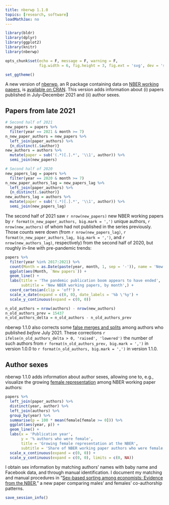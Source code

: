 ```yaml
---
title: nberwp 1.1.0
topics: [research, software]
loadMathJax: no
---
```


```r
library(bldr)
library(dplyr)
library(ggplot2)
library(knitr)
library(nberwp)

opts_chunk$set(echo = F, message = F, warning = F,
               fig.width = 6, fig.height = 3, fig.ext = 'svg', dev = 'svg')

set_ggtheme()
```

A new version of [nberwp](https://github.com/bldavies/nberwp), an R package containing data on [NBER working papers](https://www.nber.org/papers), is [available on CRAN](https://cran.r-project.org/package=nberwp).
This version adds information about (i) papers published in July--December 2021 and (ii) author sexes.

## Papers from late 2021

```r
# Second half of 2021
new_papers = papers %>%
  filter(year == 2021 & month >= 7)
n_new_paper_authors = new_papers %>%
  left_join(paper_authors) %>%
  {n_distinct(.$author)}
new_authors = authors %>%
  mutate(paper = sub('(.*)[.].*', '\\1', author)) %>%
  semi_join(new_papers)

# Second half of 2020
new_papers_lag = papers %>%
  filter(year == 2020 & month >= 7)
n_new_paper_authors_lag = new_papers_lag %>%
  left_join(paper_authors) %>%
  {n_distinct(.$author)}
new_authors_lag = authors %>%
  mutate(paper = sub('(.*)[.].*', '\\1', author)) %>%
  semi_join(new_papers_lag)
```

The second half of 2021 saw `r nrow(new_papers)` new NBER working papers by `r format(n_new_paper_authors, big.mark = ',')` unique authors, `r nrow(new_authors)` of whom had not published in the series previously.
Those counts were down (from `r nrow(new_papers_lag)`, `r format(n_new_paper_authors_lag, big.mark = ',')`, and `r nrow(new_authors_lag)`, respectively) from the second half of 2020, but roughly in-line with pre-pandemic trends:

```r
papers %>%
  filter(year %in% 2017:2021) %>%
  count(Month = as.Date(paste(year, month, 1, sep = '-')), name = 'New papers') %>%
  ggplot(aes(Month, `New papers`)) +
  geom_line() +
  labs(title = 'The pandemic publication boom appears to have ended',
       subtitle = 'New NBER working papers, by month',) +
  coord_cartesian(clip = 'off') +
  scale_x_date(expand = c(0, 0), date_labels = '%b \'%y') +
  scale_y_continuous(expand = c(0, 0))
```

```r
n_old_authors = nrow(authors) - nrow(new_authors)
n_old_authors_prev = 15437
n_old_authors_delta = n_old_authors - n_old_authors_prev
```

nberwp 1.1.0 also corrects some [false merges and splits](/blog/nber-co-authorships/) among authors who published *before* July 2021.
These corrections `r ifelse(n_old_authors_delta > 0, 'raised', 'lowered')` the number of such authors from `r format(n_old_authors_prev, big.mark = ',')` in version 1.0.0 to `r format(n_old_authors, big.mark = ',')` in version 1.1.0.

## Author sexes

nberwp 1.1.0 adds information about author sexes, allowing one to, e.g., visualize the growing [female representation](/blog/female-representation-collaboration-nber/) among NBER working paper authors:

```r
papers %>%
  left_join(paper_authors) %>%
  distinct(year, author) %>%
  left_join(authors) %>%
  group_by(year) %>%
  summarise(p = 100 * mean(female[female >= 0])) %>%
  ggplot(aes(year, p)) +
  geom_line() +
  labs(x = 'Publication year',
       y = '% authors who were female',
       title = 'Growing female representation at the NBER',
       subtitle = 'Share of NBER working paper authors who were female, by publication year') +
  scale_x_continuous(expand = c(0, 0)) +
  scale_y_continuous(expand = c(0, 0), limits = c(0, NA))
```

I obtain sex information by matching authors' names with baby name and Facebook data, and through manual identification.
I document my matching and manual procedures in "[Sex-based sorting among economists: Evidence from the NBER](https://doi.org/10.31235/osf.io/zeb7a)," a new paper comparing males' and females' co-authorship patterns.

```r
save_session_info()
```
